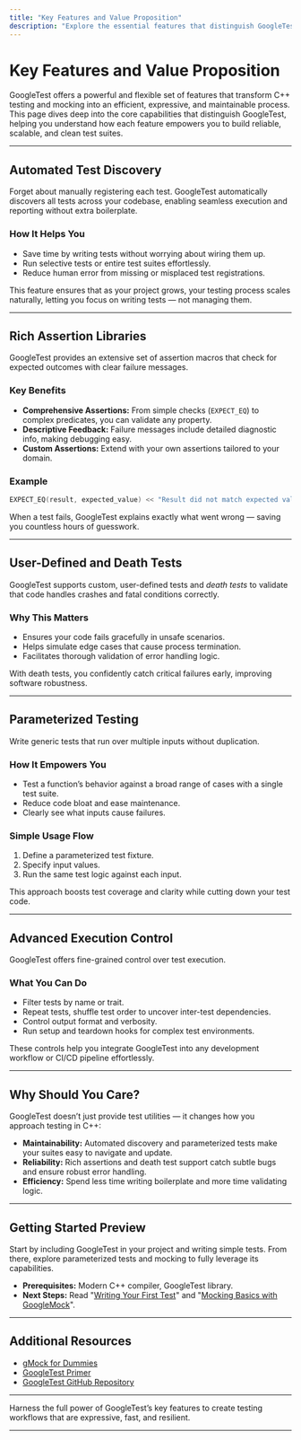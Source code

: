 ```yaml
---
title: "Key Features and Value Proposition"
description: "Explore the essential features that distinguish GoogleTest: automated test discovery, rich assertion libraries, user-defined and death tests, parameterized testing, and advanced execution control. Understand how these capabilities empower maintainable, reliable, and efficient C++ codebases."
---
```


# Key Features and Value Proposition

GoogleTest offers a powerful and flexible set of features that transform C++ testing and mocking into an efficient, expressive, and maintainable process. This page dives deep into the core capabilities that distinguish GoogleTest, helping you understand how each feature empowers you to build reliable, scalable, and clean test suites.

---

## Automated Test Discovery

Forget about manually registering each test. GoogleTest automatically discovers all tests across your codebase, enabling seamless execution and reporting without extra boilerplate.

### How It Helps You

- Save time by writing tests without worrying about wiring them up.
- Run selective tests or entire test suites effortlessly.
- Reduce human error from missing or misplaced test registrations.

This feature ensures that as your project grows, your testing process scales naturally, letting you focus on writing tests — not managing them.

---

## Rich Assertion Libraries

GoogleTest provides an extensive set of assertion macros that check for expected outcomes with clear failure messages.

### Key Benefits

- **Comprehensive Assertions:** From simple checks (`EXPECT_EQ`) to complex predicates, you can validate any property.
- **Descriptive Feedback:** Failure messages include detailed diagnostic info, making debugging easy.
- **Custom Assertions:** Extend with your own assertions tailored to your domain.

### Example

```cpp
EXPECT_EQ(result, expected_value) << "Result did not match expected value";
```

When a test fails, GoogleTest explains exactly what went wrong — saving you countless hours of guesswork.

---

## User-Defined and Death Tests

GoogleTest supports custom, user-defined tests and *death tests* to validate that code handles crashes and fatal conditions correctly.

### Why This Matters

- Ensures your code fails gracefully in unsafe scenarios.
- Helps simulate edge cases that cause process termination.
- Facilitates thorough validation of error handling logic.

With death tests, you confidently catch critical failures early, improving software robustness.

---

## Parameterized Testing

Write generic tests that run over multiple inputs without duplication.

### How It Empowers You

- Test a function’s behavior against a broad range of cases with a single test suite.
- Reduce code bloat and ease maintenance.
- Clearly see what inputs cause failures.

### Simple Usage Flow

1. Define a parameterized test fixture.
2. Specify input values.
3. Run the same test logic against each input.

This approach boosts test coverage and clarity while cutting down your test code.

---

## Advanced Execution Control

GoogleTest offers fine-grained control over test execution.

### What You Can Do

- Filter tests by name or trait.
- Repeat tests, shuffle test order to uncover inter-test dependencies.
- Control output format and verbosity.
- Run setup and teardown hooks for complex test environments.

These controls help you integrate GoogleTest into any development workflow or CI/CD pipeline effortlessly.

---

## Why Should You Care?

GoogleTest doesn’t just provide test utilities — it changes how you approach testing in C++:

- **Maintainability:** Automated discovery and parameterized tests make your suites easy to navigate and update.
- **Reliability:** Rich assertions and death test support catch subtle bugs and ensure robust error handling.
- **Efficiency:** Spend less time writing boilerplate and more time validating logic.

---

## Getting Started Preview

Start by including GoogleTest in your project and writing simple tests. From there, explore parameterized tests and mocking to fully leverage its capabilities.

- **Prerequisites:** Modern C++ compiler, GoogleTest library.
- **Next Steps:** Read "[Writing Your First Test](https://google.github.io/googletest/primer.html)" and "[Mocking Basics with GoogleMock](https://google.github.io/googletest/gmock_for_dummies.html)".

---

## Additional Resources

- [gMock for Dummies](https://google.github.io/googletest/gmock_for_dummies.html)
- [GoogleTest Primer](https://google.github.io/googletest/primer.html)
- [GoogleTest GitHub Repository](https://github.com/google/googletest)

---

Harness the full power of GoogleTest’s key features to create testing workflows that are expressive, fast, and resilient.

---